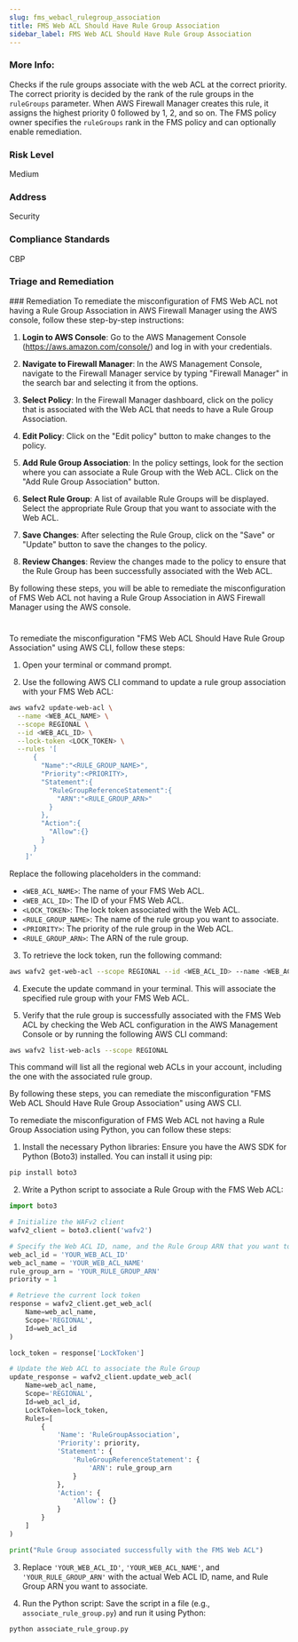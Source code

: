 ```yaml
---
slug: fms_webacl_rulegroup_association
title: FMS Web ACL Should Have Rule Group Association
sidebar_label: FMS Web ACL Should Have Rule Group Association
---
```


### More Info:

Checks if the rule groups associate with the web ACL at the correct priority. The correct priority is decided by the rank of the rule groups in the `ruleGroups` parameter. When AWS Firewall Manager creates this rule, it assigns the highest priority 0 followed by 1, 2, and so on. The FMS policy owner specifies the `ruleGroups` rank in the FMS policy and can optionally enable remediation.

### Risk Level

Medium

### Address

Security

### Compliance Standards

CBP

### Triage and Remediation

<Tabs>
<Tab title='Remediation'>
### Remediation

<AccordionGroup>
<Accordion title='Using Console' defaultOpen='true'>
To remediate the misconfiguration of FMS Web ACL not having a Rule Group Association in AWS Firewall Manager using the AWS console, follow these step-by-step instructions:

1. **Login to AWS Console**: Go to the AWS Management Console (https://aws.amazon.com/console/) and log in with your credentials.

2. **Navigate to Firewall Manager**: In the AWS Management Console, navigate to the Firewall Manager service by typing "Firewall Manager" in the search bar and selecting it from the options.

3. **Select Policy**: In the Firewall Manager dashboard, click on the policy that is associated with the Web ACL that needs to have a Rule Group Association.

4. **Edit Policy**: Click on the "Edit policy" button to make changes to the policy.

5. **Add Rule Group Association**: In the policy settings, look for the section where you can associate a Rule Group with the Web ACL. Click on the "Add Rule Group Association" button.

6. **Select Rule Group**: A list of available Rule Groups will be displayed. Select the appropriate Rule Group that you want to associate with the Web ACL.

7. **Save Changes**: After selecting the Rule Group, click on the "Save" or "Update" button to save the changes to the policy.

8. **Review Changes**: Review the changes made to the policy to ensure that the Rule Group has been successfully associated with the Web ACL.

By following these steps, you will be able to remediate the misconfiguration of FMS Web ACL not having a Rule Group Association in AWS Firewall Manager using the AWS console.

#

</Accordion>

<Accordion title='Using CLI'>
To remediate the misconfiguration "FMS Web ACL Should Have Rule Group Association" using AWS CLI, follow these steps:

1. Open your terminal or command prompt.

2. Use the following AWS CLI command to update a rule group association with your FMS Web ACL:

```bash
aws wafv2 update-web-acl \
  --name <WEB_ACL_NAME> \
  --scope REGIONAL \
  --id <WEB_ACL_ID> \
  --lock-token <LOCK_TOKEN> \
  --rules '[
      {
        "Name":"<RULE_GROUP_NAME>",
        "Priority":<PRIORITY>,
        "Statement":{
          "RuleGroupReferenceStatement":{
            "ARN":"<RULE_GROUP_ARN>"
          }
        },
        "Action":{
          "Allow":{}
        }
      }
    ]'
```

Replace the following placeholders in the command:

- `<WEB_ACL_NAME>`: The name of your FMS Web ACL.
- `<WEB_ACL_ID>`: The ID of your FMS Web ACL.
- `<LOCK_TOKEN>`: The lock token associated with the Web ACL.
- `<RULE_GROUP_NAME>`: The name of the rule group you want to associate.
- `<PRIORITY>`: The priority of the rule group in the Web ACL.
- `<RULE_GROUP_ARN>`: The ARN of the rule group.

3. To retrieve the lock token, run the following command:

```bash
aws wafv2 get-web-acl --scope REGIONAL --id <WEB_ACL_ID> --name <WEB_ACL_NAME>
```

4. Execute the update command in your terminal. This will associate the specified rule group with your FMS Web ACL.

5. Verify that the rule group is successfully associated with the FMS Web ACL by checking the Web ACL configuration in the AWS Management Console or by running the following AWS CLI command:

```bash
aws wafv2 list-web-acls --scope REGIONAL
```

This command will list all the regional web ACLs in your account, including the one with the associated rule group.

By following these steps, you can remediate the misconfiguration "FMS Web ACL Should Have Rule Group Association" using AWS CLI.

</Accordion>

<Accordion title='Using Python'>
To remediate the misconfiguration of FMS Web ACL not having a Rule Group Association using Python, you can follow these steps:

1. Install the necessary Python libraries:
   Ensure you have the AWS SDK for Python (Boto3) installed. You can install it using pip:

```bash
pip install boto3
```

2. Write a Python script to associate a Rule Group with the FMS Web ACL:

```python
import boto3

# Initialize the WAFv2 client
wafv2_client = boto3.client('wafv2')

# Specify the Web ACL ID, name, and the Rule Group ARN that you want to associate
web_acl_id = 'YOUR_WEB_ACL_ID'
web_acl_name = 'YOUR_WEB_ACL_NAME'
rule_group_arn = 'YOUR_RULE_GROUP_ARN'
priority = 1

# Retrieve the current lock token
response = wafv2_client.get_web_acl(
    Name=web_acl_name,
    Scope='REGIONAL',
    Id=web_acl_id
)

lock_token = response['LockToken']

# Update the Web ACL to associate the Rule Group
update_response = wafv2_client.update_web_acl(
    Name=web_acl_name,
    Scope='REGIONAL',
    Id=web_acl_id,
    LockToken=lock_token,
    Rules=[
        {
            'Name': 'RuleGroupAssociation',
            'Priority': priority,
            'Statement': {
                'RuleGroupReferenceStatement': {
                    'ARN': rule_group_arn
                }
            },
            'Action': {
                'Allow': {}
            }
        }
    ]
)

print("Rule Group associated successfully with the FMS Web ACL")
```

3. Replace `'YOUR_WEB_ACL_ID'`, `'YOUR_WEB_ACL_NAME'`, and `'YOUR_RULE_GROUP_ARN'` with the actual Web ACL ID, name, and Rule Group ARN you want to associate.

4. Run the Python script: Save the script in a file (e.g., `associate_rule_group.py`) and run it using Python:

```bash
python associate_rule_group.py
```

</Accordion>
</AccordionGroup>
</Tab>
</Tabs>
